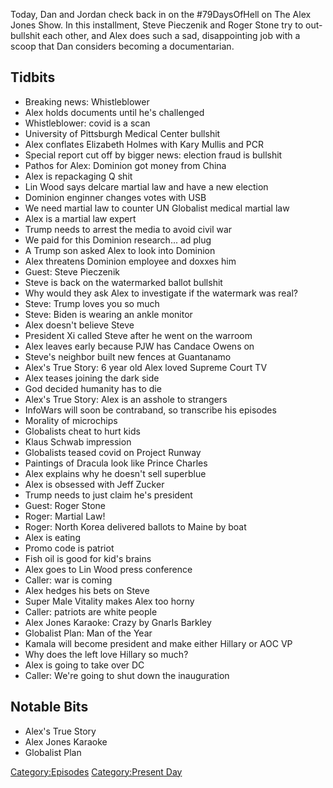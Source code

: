 {{DEFAULTSORT:
    #_EPISODE_0508:December 1-2, 2020
}}{{Episode
    | title             = December 1-2, 2020
    | caption           = Listen to this episode on [https://knowledgefight.libsyn.com/508-december-1-2-2020 Libsyn] [https://open.spotify.com/episode/6q66SigbGxrcH0wLg95tqT Spotify]
    | episodeNumber     = 508
    | length            = 02:45:49
    | airDate           = December 4, 2020
    | coverageStartDate = December 1, 2020
    | coverageEndDate   = December 2, 2020
    | episodeType       = [[:Category:Present Day|Present Day]]
    | appearance        = [[Kary Mullis]], [[Lin Wood]], [[Steve Pieczenik]], [[Xi Jinping]], [[Paul Joseph Watson]], [[Candace Owens]], [[Klaus Schwab]], [[Prince Charles]], [[Jeff Zucker]], [[Roger Stone]], [[Kamala Harris]], [[Hillary Clinton]], [[Alexandria Ocasio-Cortez]]
    | previousEpisode   = [[507: Jordan Doesn't Know About Walk-Ins]]
    | nextEpisode       = [[509: December 3-4, 2020]]
}}

{{Stub}}

Today, Dan and Jordan check back in on the #79DaysOfHell on The Alex Jones Show. In this installment, Steve Pieczenik and Roger Stone try to out-bullshit each other, and Alex does such a sad, disappointing job with a scoop that Dan considers becoming a documentarian.

==Tidbits==

*Breaking news: Whistleblower
*Alex holds documents until he's challenged
*Whistleblower: covid is a scan
*University of Pittsburgh Medical Center bullshit
*Alex conflates Elizabeth Holmes with Kary Mullis and PCR
*Special report cut off by bigger news: election fraud is bullshit
*Pathos for Alex: Dominion got money from China
*Alex is repackaging Q shit
*Lin Wood says delcare martial law and have a new election
*Dominion enginner changes votes with USB
*We need martial law to counter UN Globalist medical martial law
*Alex is a martial law expert
*Trump needs to arrest the media to avoid civil war
*We paid for this Dominion research... ad plug
*A Trump son asked Alex to look into Dominion
*Alex threatens Dominion employee and doxxes him
*Guest: Steve Pieczenik
*Steve is back on the watermarked ballot bullshit
*Why would they ask Alex to investigate if the watermark was real?
*Steve: Trump loves you so much
*Steve: Biden is wearing an ankle monitor
*Alex doesn't believe Steve
*President Xi called Steve after he went on the warroom
*Alex leaves early because PJW has Candace Owens on
*Steve's neighbor built new fences at Guantanamo
*Alex's True Story: 6 year old Alex loved Supreme Court TV
*Alex teases joining the dark side
*God decided humanity has to die
*Alex's True Story: Alex is an asshole to strangers
*InfoWars will soon be contraband, so transcribe his episodes
*Morality of microchips
*Globalists cheat to hurt kids
*Klaus Schwab impression
*Globalists teased covid on Project Runway
*Paintings of Dracula look like Prince Charles
*Alex explains why he doesn't sell superblue
*Alex is obsessed with Jeff Zucker
*Trump needs to just claim he's president
*Guest: Roger Stone
*Roger: Martial Law!
*Roger: North Korea delivered ballots to Maine by boat
*Alex is eating
*Promo code is patriot
*Fish oil is good for kid's brains
*Alex goes to Lin Wood press conference
*Caller: war is coming
*Alex hedges his bets on Steve
*Super Male Vitality makes Alex too horny
*Caller: patriots are white people
*Alex Jones Karaoke: Crazy by Gnarls Barkley
*Globalist Plan: Man of the Year
*Kamala will become president and make either Hillary or AOC VP
*Why does the left love Hillary so much?
*Alex is going to take over DC
*Caller: We're going to shut down the inauguration

==Notable Bits==

*Alex's True Story
*Alex Jones Karaoke
*Globalist Plan

[[Category:Episodes]]
[[Category:Present Day]]
